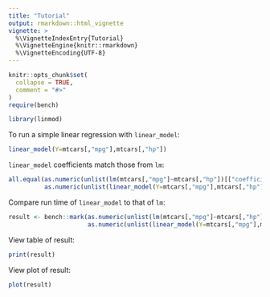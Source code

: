 ```yaml
---
title: "Tutorial"
output: rmarkdown::html_vignette
vignette: >
  %\VignetteIndexEntry{Tutorial}
  %\VignetteEngine{knitr::rmarkdown}
  %\VignetteEncoding{UTF-8}
---
```


```r
knitr::opts_chunk$set(
  collapse = TRUE,
  comment = "#>"
)
require(bench)
```

```r
library(linmod)
```

To run a simple linear regression with `linear_model`:

```r
linear_model(Y=mtcars[,"mpg"],mtcars[,"hp"])
```

`linear_model` coefficients match those from `lm`:

```r
all.equal(as.numeric(unlist(lm(mtcars[,"mpg"]~mtcars[,"hp"])[["coefficients"]])),
          as.numeric(unlist(linear_model(Y=mtcars[,"mpg"],mtcars[,"hp"])[["Estimates"]])))
```

Compare run time of `linear_model` to that of `lm`:

```r
result <- bench::mark(as.numeric(unlist(lm(mtcars[,"mpg"]~mtcars[,"hp"])[["coefficients"]])),
                      as.numeric(unlist(linear_model(Y=mtcars[,"mpg"],mtcars[,"hp"])[["Estimates"]])))
```

View table of result:

```r
print(result)
```

View plot of result:

```r
plot(result)
```
